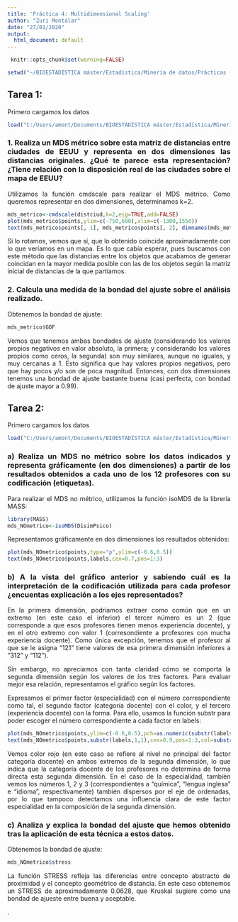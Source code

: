 ---
title: 'Práctica 4: Multidimensional Scaling'
author: "Zuri Montalar"
date: "27/01/2020"
output:
  html_document: default
---


```{r global_options, include=FALSE}
 knitr::opts_chunk$set(warning=FALSE)
```

```{r directorio}
setwd("~/BIOESTADÍSTICA máster/Estadística/Minería de datos/Prácticas -Minería de datos/Práctica 4")
```

## Tarea 1: 
<div style="text-align: justify">
Primero cargamos los datos
```{r cargo_datos}
load("C:/Users/amont/Documents/BIOESTADÍSTICA máster/Estadística/Minería de datos/Prácticas -Minería de datos/Práctica 4/distCiudadesUsa.RData")
```

<!-- Tenemos una matriz distancias -->
<div style="text-align: justify">
### 1. Realiza un MDS métrico sobre esta matriz de distancias entre ciudades de EEUU y representa en dos dimensiones las distancias originales. ¿Qué te parece esta representación? ¿Tiene relación con la disposición real de las ciudades sobre el mapa de EEUU?
<div style="text-align: justify">
Utilizamos la función cmdscale para realizar el MDS métrico. Como queremos representar en dos dimensiones, determinamos k=2.

```{r cmd_metrico}
mds_metrico<-cmdscale(distciud,k=2,eig=TRUE,add=FALSE)
plot(mds_metrico$points,ylim=c(-750,600),xlim=c(-1300,1550))
text(mds_metrico$points[, 1], mds_metrico$points[, 2], dimnames(mds_metrico$points)[[1]],pos=1,cex=0.8)
```
<div style="text-align: justify">

Si lo rotamos, vemos que sí, que lo obtenido coincide aproximadamente con lo que veríamos en un mapa. Es lo que cabía esperar, pues buscamos con este método que las distancias entre los objetos que acabamos de generar coincidan en la mayor medida posible con las de los objetos según la matriz inicial de distancias de la que partíamos.


### 2. Calcula una medida de la bondad del ajuste sobre el análisis realizado.
<div style="text-align: justify">
Obtenemos la bondad de ajuste:
```{r bondad ajuste}
mds_metrico$GOF
```

Vemos que tenemos ambas bondades de ajuste (considerando los valores propios negativos en valor absoluto, la primera; y considerando los valores propios como ceros, la segunda) son muy similares, aunque no iguales, y muy cercanas a 1. Esto significa que hay valores propios negativos, pero que hay pocos y/o son de poca magnitud. Entonces, con dos dimensiones tenemos una bondad de ajuste bastante buena (casi perfecta, con bondad de ajuste mayor a 0.99).

## Tarea 2: 

Primero cargamos los datos
```{r cargo datos}
load("C:/Users/amont/Documents/BIOESTADÍSTICA máster/Estadística/Minería de datos/Prácticas -Minería de datos/Práctica 4/estudiopsico.RData")
```
<div style="text-align: justify">
### a) Realiza un MDS no métrico sobre los datos indicados y representa gráficamente (en dos dimensiones) a partir de los resultados obtenidos a cada uno de los 12 profesores con su codificación (etiquetas).

Para realizar el MDS no métrico, utilizamos la función isoMDS de la librería MASS:
```{r mds:noMetrico}
library(MASS)
mds_NOmetrico<-isoMDS(DisimPsico)
```
<div style="text-align: justify">
Representamos gráficamente en dos dimensiones los resultados obtenidos:

```{r grafico noMetrico}
plot(mds_NOmetrico$points,type="p",ylim=c(-0.6,0.5))
text(mds_NOmetrico$points,labels,cex=0.7,pos=1:3)
```
<div style="text-align: justify">

### b) A la vista del gráfico anterior y sabiendo cuál es la interpretación de la codificación utilizada para cada profesor ¿encuentas explicación a los ejes representados?
<div style="text-align: justify">
En la primera dimensión, podríamos extraer como común que en un extremo (en este caso el inferior) el tercer número es un 2 (que corresponde a que esos profesores tienen menos experiencia docente), y en el otro extremo con valor 1 (corresondiente a profesores con mucha experiencia docente). Como única excepción, tenemos que el profesor al que se le asigna "121" tiene valores de esa primera dimensión inferiores a "312" y "112").

Sin embargo, no apreciamos con tanta claridad cómo se comporta la segunda dimensión según los valores de los tres factores.
Para evaluar mejor esa relación, representamos el gráfico según los factores.

Expresamos el primer factor (especialidad) con el número correspondiente como tal, el segundo factor (categoría docente) con el color, y el tercero (experiencia docente) con la forma. Para ello, usamos la función substr para poder escoger el número correspondiente a cada factor en labels:

```{r grafico noMetrico colores}
plot(mds_NOmetrico$points,ylim=c(-0.6,0.5),pch=as.numeric(substr(labels,3,3)))
text(mds_NOmetrico$points,substr(labels,1,1),cex=0.9,pos=1:3,col=substr(labels,2,2))
```
<div style="text-align: justify">
Vemos color rojo (en este caso se refiere al nivel no principal del factor categoría docente) en ambos extremos de la segunda dimensión, lo que indica que la categoría docente de los profesores no determina de forma directa esta segunda dimensión.
En el caso de la especialidad, también vemos los números 1, 2 y 3 (correspondientes a "química", "lengua inglesa" e "idioma", respectivamente) también dispersos por el eje de ordenadas, por lo que tampoco detectamos una influencia clara de este factor especialidad en la composición de la segunda dimensión.

<div style="text-align: justify">
### c) Analiza y explica la bondad del ajuste que hemos obtenido tras la aplicación de esta técnica a estos datos.

Obtenemos la bondad de ajuste:
```{r stress}
mds_NOmetrico$stress
```
<div style="text-align: justify">
La función STRESS refleja las diferencias entre concepto abstracto de proximidad y el concepto geométrico de distancia. En este caso obtenemos un STRESS de aproximadamente 0.0628, que Kruskal sugiere como una bondad de ajueste entre buena y aceptable.



.
